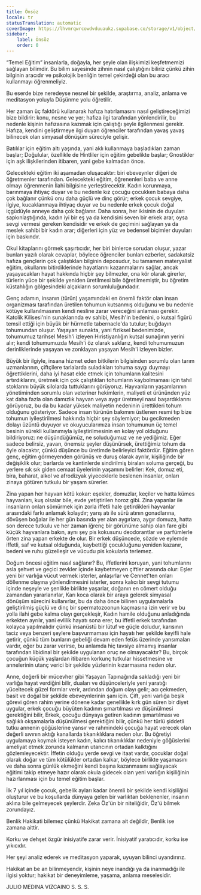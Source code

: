 ```yaml
---
title: Önsöz
locale: tr
statusTranslation: automatic
coverImage: https://lhvmrqwrcowdvduuaukz.supabase.co/storage/v1/object/public/strapi-uploads/small_cover-educacion-fundamental.webp-2d51a7828a2b1309555be27f7e2a61a0.webp
sidebar:
    label: Önsöz
    order: 0
---
```

“Temel Eğitim” insanlarla, doğayla, her şeyle olan ilişkimizi keşfetmemizi sağlayan bilimdir. Bu bilim sayesinde zihnin nasıl çalıştığını biliriz çünkü zihin bilginin aracıdır ve psikolojik benliğin temel çekirdeği olan bu aracı kullanmayı öğrenmeliyiz.

Bu eserde bize neredeyse nesnel bir şekilde, araştırma, analiz, anlama ve meditasyon yoluyla Düşünme yolu öğretilir.

Her zaman üç faktörü kullanarak hafıza hatırlamasını nasıl geliştireceğimizi bize bildirir: konu, nesne ve yer; hafıza ilgi tarafından yönlendirilir, bu nedenle kişinin hafızasına kazımak için çalıştığı şeyle ilgilenmesi gerekir. Hafıza, kendini geliştirmeye ilgi duyan öğrenciler tarafından yavaş yavaş bilinecek olan simyasal dönüşüm süreciyle gelişir.

Batılılar için eğitim altı yaşında, yani aklı kullanmaya başladıkları zaman başlar; Doğulular, özellikle de Hintliler için eğitim gebelikte başlar; Gnostikler için aşk ilişkilerinden itibaren, yani gebe kalmadan önce.

Gelecekteki eğitim iki aşamadan oluşacaktır: biri ebeveynler diğeri de öğretmenler tarafından. Gelecekteki eğitim, öğrenenleri baba ve anne olmayı öğrenmenin İlahi bilgisine yerleştirecektir. Kadın korunmaya, barınmaya ihtiyaç duyar ve bu nedenle kız çocuğu çocukken babaya daha çok bağlanır çünkü onu daha güçlü ve dinç görür; erkek çocuk sevgiye, ilgiye, kucaklanmaya ihtiyaç duyar ve bu nedenle erkek çocuk doğal içgüdüyle anneye daha çok bağlanır. Daha sonra, her ikisinin de duyuları sapkınlaştığında, kadın iyi bir eş ya da kendisini seven bir erkek arar, oysa sevgi vermesi gereken kendisidir ve erkek de geçimini sağlayan ya da meslek sahibi bir kadın arar; diğerleri için yüz ve bedensel biçimler duyuları için baskındır.

Okul kitaplarını görmek şaşırtıcıdır, her biri binlerce sorudan oluşur, yazar bunları yazılı olarak cevaplar, böylece öğrenciler bunları ezberler, sadakatsiz hafıza gençlerin çok çalıştıkları bilginin deposudur, bu tamamen materyalist eğitim, okullarını bitirdiklerinde hayatlarını kazanmalarını sağlar, ancak yaşayacakları hayat hakkında hiçbir şey bilmezler, ona kör olarak girerler, türlerin yüce bir şekilde yeniden üretilmesi bile öğretilmemiştir, bu öğretim küstahlığın gölgesindeki alçakların sorumluluğundadır.

Genç adamın, insanın (türün) yaşamındaki en önemli faktör olan insan organizması tarafından üretilen tohumun kutsanmış olduğunu ve bu nedenle kötüye kullanılmasının kendi nesline zarar vereceğini anlaması gerekir. Katolik Kilisesi'nin sunaklarında ev sahibi, Mesih'in bedenini, o kutsal figürü temsil ettiği için büyük bir hürmetle tabernacle'da tutulur; buğdayın tohumundan oluşur. Yaşayan sunakta, yani fiziksel bedenimizde, tohumumuz tarihsel Mesih'i izleyen Hıristiyanlığın kutsal sunağının yerini alır; kendi tohumumuzda Mesih'i öz olarak saklarız, kendi tohumumuzun derinliklerinde yaşayan ve zonklayan yaşayan Mesih'i izleyen bizler.

Büyük bir ilgiyle, insana hizmet eden bitkilerin bilgisinden sorumlu olan tarım uzmanlarının, çiftçilere tarlalarda suladıkları tohuma saygı duymayı öğrettiklerini, daha iyi hasat elde etmek için tohumların kalitesini artırdıklarını, üretmek için çok çalıştıkları tohumların kaybolmaması için tahıl stoklarını büyük silolarda tuttuklarını görüyoruz. Hayvanların yaşamlarının yönetiminden sorumlu olan veteriner hekimlerin, maliyeti et ürününden yüz kat daha fazla olan damızlık hayvan veya aygır üretmeyi nasıl başardıklarını görüyoruz, bu da bu kadar yüksek maliyetin nedeninin ürettikleri tohum olduğunu gösteriyor. Sadece insan türünün bakımını üstlenen resmi tıp bize tohumun iyileştirilmesi hakkında hiçbir şey söylemiyor; bu gecikmeden dolayı üzüntü duyuyor ve okuyucularımıza insan tohumunun üç temel besinin sürekli kullanımıyla iyileştirilmesinin en kolay yol olduğunu bildiriyoruz: ne düşündüğümüz, ne soluduğumuz ve ne yediğimiz. Eğer sadece belirsiz, yavan, önemsiz şeyler düşünürsek, ürettiğimiz tohum da öyle olacaktır, çünkü düşünce bu üretimde belirleyici faktördür. Eğitim gören genç, eğitim görmeyenden görünüş ve duruş olarak ayrılır, kişiliğinde bir değişiklik olur; barlarda ve kantinlerde sindirilmiş biraları soluma gerçeği, bu yerlere sık sık giden cemaat üyelerinin yaşamını belirler: Kek, domuz eti, bira, baharat, alkol ve afrodizyak yiyeceklerle beslenen insanlar, onları zinaya götüren tutkulu bir yaşam sürerler.

Zina yapan her hayvan kötü kokar: eşekler, domuzlar, keçiler ve hatta kümes hayvanları, kuş olsalar bile, evde yetiştirilen horoz gibi. Zina yapanlar ile insanların onları sömürmek için zorla iffetli hale getirdikleri hayvanlar arasındaki farkı anlamak kolaydır; yarış atı ile sürü atının gonadlarına, dövüşen boğalar ile her gün basında yer alan aygırlara, aygır domuza, hatta son derece tutkulu ve her zaman iğrenç bir görünüme sahip olan fare gibi küçük hayvanlara bakın, aynı şey pis kokusunu deodorantlar ve parfümlerle örten zina yapan erkekte de olur. Bir erkek düşüncede, sözde ve eylemde iffetli, saf ve kutsal olduğunda, kaybettiği çocukluğunu yeniden kazanır, bedeni ve ruhu güzelleşir ve vücudu pis kokularla terlemez.

Doğum öncesi eğitim nasıl sağlanır? Bu, iffetlerini koruyan, yani tohumlarını asla şehvet ve geçici zevkler içinde kaybetmeyen çiftler arasında olur: Eşler yeni bir varlığa vücut vermek isterler, anlaşırlar ve Cennet'ten onları döllenme olayına yönlendirmesini isterler, sonra kalıcı bir sevgi tutumu içinde neşeyle ve şenlikle birlikte yaşarlar, doğanın en cömert olduğu zamandan yararlanırlar, Karı koca olarak bir araya gelerek simyasal dönüşüm sürecini kullanırlar, bu da daha önce bilinen uygulamalarla geliştirilmiş güçlü ve dinç bir spermatozoonun kaçmasına izin verir ve bu yolla ilahi gebe kalma olayı gerçekleşir, Kadın hamile olduğunu anladığında erkekten ayrılır, yani evlilik hayatı sona erer, bu iffetli erkek tarafından kolayca yapılmalıdır çünkü insanüstü bir lütuf ve güçle doludur, karısının taciz veya benzeri şeylere başvurmaması için hayatı her şekilde keyifli hale getirir, çünkü tüm bunların gebeliği devam eden fetüs üzerinde yansımaları vardır, eğer bu zarar verirse, bu anlamda hiç tavsiye almamış insanlar tarafından libidinal bir şekilde uygulanan oruç ne olmayacaktır? Bu, birçok çocuğun küçük yaşlardan itibaren korkunç tutkular hissetmesine ve annelerinin utanç verici bir şekilde yüzlerinin kızarmasına neden olur.

Anne, değerli bir mücevher gibi Yaşayan Tapınağında sakladığı yeni bir varlığa hayat verdiğini bilir, duaları ve düşünceleriyle yeni yaratığı yüceltecek güzel formlar verir, ardından doğum olayı gelir; acı çekmeden, basit ve doğal bir şekilde ebeveynlerinin şanı için. Çift, yeni varlığa beşik görevi gören rahim yerine dönene kadar genellikle kırk gün süren bir diyet uygular, erkek çocuğu büyüten kadının şımartılması ve düşünülmesi gerektiğini bilir, Erkek, çocuğu dünyaya getiren kadının şımartılması ve sağlıklı okşamalarla düşünülmesi gerektiğini bilir, çünkü her türlü şiddetli tutku annenin göğüslerine yansır ve rahmindeki çocuğa hayat verecek olan değerli sıvının aktığı kanallarda tıkanıklıklara neden olur. Bu öğretiyi uygulamaya koymak isteyen kadın, kalıcı tıkanıklıklar nedeniyle göğüslerini ameliyat etmek zorunda kalmanın utancının ortadan kalktığını gözlemleyecektir. İffetin olduğu yerde sevgi ve itaat vardır, çocuklar doğal olarak doğar ve tüm kötülükler ortadan kalkar, böylece birlikte yaşamasını ve daha sonra günlük ekmeğini kendi başına kazanmasını sağlayacak eğitimi takip etmeye hazır olarak okula gidecek olan yeni varlığın kişiliğinin hazırlanması için bu temel eğitim başlar.

İlk 7 yıl içinde çocuk, gebelik ayları kadar önemli bir şekilde kendi kişiliğini oluşturur ve bu koşullarda dünyaya gelen bir varlıktan beklenenler, insanın aklına bile gelmeyecek şeylerdir. Zeka Öz'ün bir niteliğidir, Öz'ü bilmek zorundayız.

Benlik Hakikati bilemez çünkü Hakikat zamana ait değildir, Benlik ise zamana aittir.

Korku ve dehşet özgür inisiyatife zarar verir. İnisiyatif yaratıcıdır, korku ise yıkıcıdır.

Her şeyi analiz ederek ve meditasyon yaparak, uyuyan bilinci uyandırırız.

Hakikat an be an bilinmeyendir, kişinin neye inandığı ya da inanmadığı ile ilgisi yoktur; hakikat bir deneyimleme, yaşama, anlama meselesidir.

JULIO MEDINA VIZCAINO
S. S. S.
